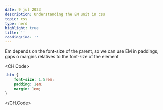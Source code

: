 ```yaml
---
date: 9 jul 2023
description: Understanding the EM unit in css
topic: css
type: nerd
highlight: true
title: ''
readingTime: ''
---
```


Em depends on the font-size of the parent, so we can use EM in paddings, gaps o margins relatives to the font-size of the element

<CH.Code>

```css
.btn {
	font-size: 1.5rem;
	padding: 1em;
	margin: 1em;
}
```

</CH.Code>
